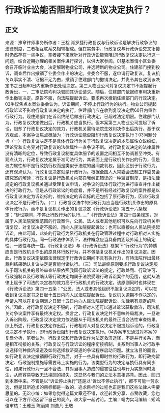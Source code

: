 # 行政诉讼能否阻却行政复议决定执行？
## 正文
来源：豫章律师事务所作者：王栓 肖罗捷行政复议与行政诉讼是解决行政争议的法律制度，二者相互联系又相辅相成。但在实务中，行政复议与行政诉讼交叉衔接时仍然存在一些争议，笔者接下来就针对行政诉讼能否阻却行政复议决定执行这一问题，结合近期办理的相关案件进行探讨，以供大家参阅。01基本案情小区业委会召开临时业主大会，决定解聘物业公司，并选聘新的物业公司。住建部门接到投诉，调查后作出撤销了业委会作出的决定。业委会不服，遂申请行政复议。复议机关以事实不清、证据不足为由，撤销了住建部门的撤销决定，并责令其在收到该决定书之日起60日内重新作出处理决定。第三人物业公司对复议决定书不服提起行政诉讼，一、二审法院均判决驳回其诉讼请求。随后，住建部门依据终审判决重新作出撤销决定。原告不服，向法院提起诉讼，要求再次撤销住建部门的行政决定。02争议焦点本案业委会认为，诉讼期间，不停止行政行为的执行。物业公司提起行政诉讼不影响行政复议决定的执行，住建部门应在收到复议决定后60日内重作行政行为。现住建部门在诉讼终结后做出行政决定，已超过法定期限。住建部门认为，行政复议决定做出后，行政机关应当执行。但本案第三人物业公司提起了诉讼，阻却了行政复议决定的效力，行政机关需待法院生效判决作出后执行。基于双方观点，本案争议焦点概括为：行政诉讼能否阻却行政复议决定执行？03问题分析（一）行政复议决定不是具体行政行为关于行政复议决定的本质属性众说纷纭，理论界和实务界对行政复议的法律属性一直争议不断。对行政复议决定的法律属性没有清晰的定位，导致行政复议制度具体细节的设置之间相互不协调甚至冲突。有观点认为，行政复议决定属于准司法行为，其表面上是行政机关作出的行为，但是权力属性却不是行政执行权而是类似于法院的居间裁判权，因此区别于行政行为。还有观点认为，行政复议决定就是行政行为。根据全国人大常委会法制工作委员会研究室的解读：行政复议是行政机关内部自我纠正错误的一种监督制度，是指法律规定的行政复议机关通过受理复议申请，对争议的具体行政行为进行审查并作出裁决的行政行为。但是从行政诉讼的角度看，并不是所有经过行政复议的案件都是以行政复议决定为诉讼标的，维持决定的诉讼标的还包括了原行政行为，因此行政复议决定不是行政行为。（二）行政复议法中的行政行为应当是行政机关作出的原具体行政行为，而不是复议机关作出的复议决定《行政诉讼法》第五十六条规定：“诉讼期间，不停止行政行为的执行……”《行政诉讼法》第四十四条规定，对属于人民法院受案范围的行政案件，公民、法人或者其他组织可以先向行政机关申请复议，对复议决定不服的，再向人民法院提起诉讼；也可以直接向人民法院提起诉讼。由此可知，此处的行政行为系行政机关在行政管理过程中对行政相对人实施的具体行政行为。同一行政法律体系下，法律概念应当具备内涵及外延上的确定性、一致性与统一性。《行政复议法》与《行政诉讼法》框架下“行政行为”的特质应当是行政机关作出的原具体行政行为，并不包括复议机关作出的复议决定。因此，行政复议决定依照法律规定于行政诉讼期间不具有执行力，有待法院作出最终裁判结果确认复议决定是否能付诸执行。（三）司法最终原则要求行政复议决定服从于司法机关的最终审查结果依照我国行政诉讼法的规定，行政处罚、行政许可、行政强制以及行政确认等行政决定均属于法院受理行政诉讼案件的范围，这就从法律上赋予了司法的决定权的效力高于行政机关的行政决定。该原则同时也体现在《行政诉讼法》第四十五条：“公民、法人或者其他组织不服复议决定的，可以在收到复议决定书之日起十五日内向人民法院提起诉讼。复议机关逾期不作决定的，申请人可以在复议期满之日起十五日内向人民法院提起诉讼。法律另有规定的除外。”因此，对行政复议决定不服的，行政相对人还可以通过诉讼获取救济，司法机关对争议案件享有最终决定权。换言之，行政复议决定并不意味终局裁决，一旦进入诉讼阶段，行政复议决定效力依法服从于司法机关的最终正当合法性审查结果。综上所述，行政复议决定作出后，行政相对人对复议决定不服提起诉讼的，行政复议决定不予执行，即行政诉讼阻却行政复议决定执行。04办案审思通过对本案的复盘分析，笔者认为，行政复议和行政诉讼作为法定救济途径，不是并行关系，而是相互衔接的关系。行政复议与行政诉讼的程序衔接机制，关系到当事人对行政争议选择何种救济渠道及如何选择救济渠道的争讼程序启动问题。就立法目的而言，如行政复议决定撤销原行政行为后，对于一些具有即时性的行政行为，即行政拘留决定、行政强制措施等需要马上实施的行为，该类型行为的决定与执行具有同步性，如果行政行为一旦不合法，其对当事人造成的侵害往往也与行为实施同时发生，从而容易导致无法挽回的损失，这显然与我们的立法本意相违背。因此，回归到本案中来。不管是以“诉讼停止执行”还是以“诉讼不停止执行”，都不可能一劳永逸，但是其所追求的目标都是一致的，追求目标的过程也正是我们这些法律人需要思量的。无讼小编：如果您觉得这篇文章还不错，欢迎转发分享、点赞收藏，您也可以在下方评论区留下自己的观点，和大家一起讨论。主编：靖力实习编辑：矫鸿佳审核：王雅玉 陈丽娟 刘逸凡 王敬